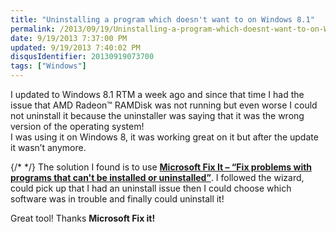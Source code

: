 ```yaml
---
title: "Uninstalling a program which doesn't want to on Windows 8.1"
permalink: /2013/09/19/Uninstalling-a-program-which-doesnt-want-to-on-Windows-81/
date: 9/19/2013 7:37:00 PM
updated: 9/19/2013 7:40:02 PM
disqusIdentifier: 20130919073700
tags: ["Windows"]
---
```

I updated to Windows 8.1 RTM a week ago and since that time I had the issue that AMD Radeon™ RAMDisk was not running but even worse I could not uninstall it because the uninstaller was saying that it was the wrong version of the operating system!   
I was using it on Windows 8, it was working great on it but after the update it wasn’t anymore.

{/* <!-- more --> */}
The solution I found is to use [**Microsoft Fix It – “Fix problems with programs that can't be installed or uninstalled”**](http://support.microsoft.com/mats/program_install_and_uninstall/). I followed the wizard, could pick up that I had an uninstall issue then I could choose which software was in trouble and finally could uninstall it!

Great tool! Thanks **Microsoft Fix it!**
